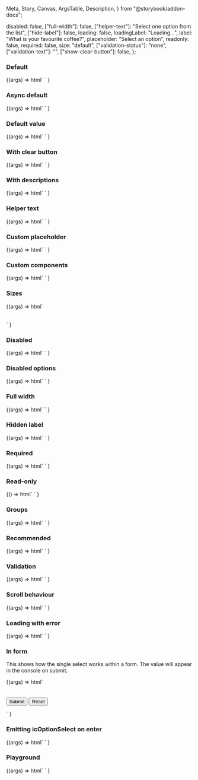   Meta,
  Story,
  Canvas,
  ArgsTable,
  Description,
} from "@storybook/addon-docs";

<Meta title="Web Components/Select/Single" component="ic-select" />

<Description markdown={readme} />

  disabled: false,
  ["full-width"]: false,
  ["helper-text"]: "Select one option from the list",
  ["hide-label"]: false,
  loading: false,
  loadingLabel: "Loading...",
  label: "What is your favourite coffee?",
  placeholder: "Select an option",
  readonly: false,
  required: false,
  size: "default",
  ["validation-status"]: "none",
  ["validation-text"]: "",
  ["show-clear-button"]: false,
};

### Default

<Canvas>
  <Story name="Default" parameters={{ loki: { skip: true } }}>
    {(args) =>
      html`<ic-select
          id="select-default"
          label="What is your favourite coffee?"
        ></ic-select>
        <script>
          var select = document.querySelector("#select-default");
          select.options = [
            { label: "Cappuccino", value: "Cap" },
            { label: "Latte", value: "Lat" },
            { label: "Americano", value: "Ame" },
          ];
          select.addEventListener("icChange", function (event) {
            console.log("icChange: " + event.detail.value);
          });
          select.addEventListener("icOptionSelect", function (event) {
            console.log("icOptionSelect: " + event.detail.value);
          });
        </script>`
    }
  </Story>
</Canvas>

### Async default

<Canvas>
  <Story name="Async default" parameters={{ loki: { skip: true } }}>
    {(args) =>
      html`<ic-select
          label="What is your favourite coffee?"
          loading
          id="select-async"
        ></ic-select>
        <script>
          var select = document.querySelector("#select-async");
          select.options = [];
          setTimeout(() => {
            select.options = [
              { label: "Cappuccino", value: "Cap" },
              { label: "Latte", value: "Lat" },
              { label: "Americano", value: "Ame" },
              { label: "Filter", value: "Fil" },
              { label: "Flat white", value: "Fla" },
              { label: "Mocha", value: "Moc" },
              { label: "Macchiato", value: "Mac" },
            ];
          }, 5000);
          select.addEventListener("icChange", function (event) {
            console.log("icChange: " + event.detail.value);
          });
        </script>`
    }
  </Story>
</Canvas>

### Default value

<Canvas>
  <Story name="Default value" parameters={{ loki: { skip: true } }}>
    {(args) =>
      html`<ic-select
          id="select-default-value"
          label="What is your favourite coffee?"
        ></ic-select>
        <script>
          var select = document.querySelector("#select-default-value");
          select.value = "Cap";
          select.options = [
            { label: "Cappuccino", value: "Cap" },
            { label: "Latte", value: "Lat" },
            { label: "Americano", value: "Ame" },
          ];
          select.addEventListener("icChange", function (event) {
            console.log("icChange: " + event.detail.value);
          });
        </script>`
    }
  </Story>
</Canvas>

### With clear button

<Canvas>
  <Story name="With clear button" parameters={{ loki: { skip: true } }}>
    {(args) =>
      html`<ic-select
          id="select-clear"
          label="What is your favourite coffee?"
          show-clear-button
        ></ic-select>
        <script>
          var select = document.querySelector("#select-clear");
          select.options = [
            { label: "Cappuccino", value: "Cap" },
            { label: "Latte", value: "Lat" },
            { label: "Americano", value: "Ame" },
          ];
          select.addEventListener("icChange", function (event) {
            console.log("icChange: " + event.detail.value);
          });
        </script>`
    }
  </Story>
</Canvas>

### With descriptions

<Canvas>
  <Story name="With descriptions" parameters={{ loki: { skip: true } }}>
    {(args) =>
      html`<ic-select
          id="select-descriptions"
          label="What is your favourite coffee?"
        ></ic-select>
        <script>
          var select = document.querySelector("#select-descriptions");
          select.options = [
            {
              label: "Cappuccino",
              value: "Cap",
              description: "Coffee frothed up with pressurised steam",
            },
            {
              label: "Latte",
              value: "Lat",
              description: "A milkier coffee than a cappuccino",
            },
            {
              label: "Americano",
              value: "Ame",
              description: "Espresso coffee diluted with hot water",
            },
          ];
          select.addEventListener("icChange", function (event) {
            console.log("icChange: " + event.detail.value);
          });
        </script>`
    }
  </Story>
</Canvas>

### Helper text

<Canvas>
  <Story name="Helper text" parameters={{ loki: { skip: true } }}>
    {(args) =>
      html`<ic-select
          id="select-helper"
          label="What is your favourite coffee?"
          helper-text="Select one option from the list"
        ></ic-select>
        <script>
          var select = document.querySelector("#select-helper");
          select.options = [
            { label: "Cappuccino", value: "Cap" },
            { label: "Latte", value: "Lat" },
            { label: "Americano", value: "Ame" },
          ];
          select.addEventListener("icChange", function (event) {
            console.log("icChange: " + event.detail.value);
          });
        </script>`
    }
  </Story>
</Canvas>

### Custom placeholder

<Canvas>
  <Story name="Custom placeholder" parameters={{ loki: { skip: true } }}>
    {(args) =>
      html`<ic-select
          id="select-7"
          label="What is your favourite coffee?"
          placeholder="Placeholder goes here"
        ></ic-select>
        <script>
          var select = document.querySelector("#select-7");
          select.options = [
            { label: "Cappuccino", value: "Cap" },
            { label: "Latte", value: "Lat" },
            { label: "Americano", value: "Ame" },
          ];
          select.addEventListener("icChange", function (event) {
            console.log("icChange: " + event.detail.value);
          });
        </script>`
    }
  </Story>
</Canvas>

### Custom components

<Canvas>
  <Story name="Custom components" parameters={{ loki: { skip: true } }}>
    {(args) =>
      html`<ic-select
          id="select-1"
          label="What is your favourite coffee?"
        ></ic-select>
        <script>
          var select = document.querySelector("#select-1");
          select.options = [
            { label: "Cappuccino", value: "Cap" },
            {
              label: "Latte",
              value: "Lat",
              description: "A milkier coffee than a cappuccino",
              element: {
                component: \`<ic-status-tag label="Neutral status"></ic-status-tag>\`,
                ariaLabel: "Neutral status tag",
              },
              icon: \`<svg aria-labelledby="warning-title" xmlns="http://www.w3.org/2000/svg" viewBox="0 0 24 24" fill="#000000"><g id="warning"><path id="Vector" d="M4.47 20.5037H19.53C21.07 20.5037 22.03 18.8337 21.26 17.5037L13.73 4.49375C12.96 3.16375 11.04 3.16375 10.27 4.49375L2.74 17.5037C1.97 18.8337 2.93 20.5037 4.47 20.5037ZM12 13.5037C11.45 13.5037 11 13.0537 11 12.5037V10.5037C11 9.95375 11.45 9.50375 12 9.50375C12.55 9.50375 13 9.95375 13 10.5037V12.5037C13 13.0537 12.55 13.5037 12 13.5037ZM13 17.5037H11V15.5037H13V17.5037Z" /></g></svg>\`,
            },
            {
              label: "Americano",
              value: "Ame",
              icon: \`<svg aria-labelledby="warning-title" xmlns="http://www.w3.org/2000/svg" viewBox="0 0 24 24" fill="#000000">
            <g id="warning">
            <path id="Vector" d="M4.47 20.5037H19.53C21.07 20.5037 22.03 18.8337 21.26 17.5037L13.73 4.49375C12.96 3.16375 11.04 3.16375 10.27 4.49375L2.74 17.5037C1.97 18.8337 2.93 20.5037 4.47 20.5037ZM12 13.5037C11.45 13.5037 11 13.0537 11 12.5037V10.5037C11 9.95375 11.45 9.50375 12 9.50375C12.55 9.50375 13 9.95375 13 10.5037V12.5037C13 13.0537 12.55 13.5037 12 13.5037ZM13 17.5037H11V15.5037H13V17.5037Z" />
            </g>
            </svg>\`,
            },
          ];
          select.addEventListener("icChange", function (event) {
            console.log("icChange: " + event.detail.value);
          });
        </script>`
    }
  </Story>
</Canvas>

### Sizes

<Canvas>
  <Story name="Sizes" parameters={{ loki: { skip: true } }}>
    {(args) =>
      html`<div style="display: flex; flex-direction: column; gap: 16px;">
        <ic-select
          id="select-size-small"
          label="What is your favourite coffee?"
          size="small"
        ></ic-select>
        <script>
          var select = document.querySelector("#select-size-small");
          select.options = [
            { label: "Cappuccino", value: "Cap" },
            { label: "Latte", value: "Lat" },
            { label: "Americano", value: "Ame" },
            { label: "Filter", value: "Fil" },
            { label: "Flat white", value: "Fla" },
            { label: "Mocha", value: "Moc" },
            { label: "Macchiato", value: "Mac" },
          ];
          select.addEventListener("icChange", function (event) {
            console.log("icChange: " + event.detail.value);
          });
        </script>
        <ic-select
          id="select-size-default"
          label="What is your favourite coffee?"
        ></ic-select>
        <script>
          var select = document.querySelector("#select-size-default");
          select.options = [
            { label: "Cappuccino", value: "Cap" },
            { label: "Latte", value: "Lat" },
            { label: "Americano", value: "Ame" },
            { label: "Filter", value: "Fil" },
            { label: "Flat white", value: "Fla" },
            { label: "Mocha", value: "Moc" },
            { label: "Macchiato", value: "Mac" },
          ];
          select.addEventListener("icChange", function (event) {
            console.log("icChange: " + event.detail.value);
          });
        </script>
        <ic-select
          id="select-size-large"
          label="What is your favourite coffee?"
          size="large"
        ></ic-select>
        <script>
          var select = document.querySelector("#select-size-large");
          select.options = [
            { label: "Cappuccino", value: "Cap" },
            { label: "Latte", value: "Lat" },
            { label: "Americano", value: "Ame" },
            { label: "Filter", value: "Fil" },
            { label: "Flat white", value: "Fla" },
            { label: "Mocha", value: "Moc" },
            { label: "Macchiato", value: "Mac" },
          ];
          select.addEventListener("icChange", function (event) {
            console.log("icChange: " + event.detail.value);
          });
        </script>
      </div>`
    }
  </Story>
</Canvas>

### Disabled

<Canvas>
  <Story name="Disabled" parameters={{ loki: { skip: true } }}>
    {(args) =>
      html`<ic-select
          id="select-disabled"
          label="What is your favourite coffee?"
          disabled
        ></ic-select>
        <script>
          var select = document.querySelector("#select-disabled");
          select.options = [
            { label: "Cappuccino", value: "Cap" },
            { label: "Latte", value: "Lat" },
            { label: "Americano", value: "Ame" },
          ];
          select.addEventListener("icChange", function (event) {
            console.log("icChange: " + event.detail.value);
          });
        </script>`
    }
  </Story>
</Canvas>

### Disabled options

<Canvas>
  <Story name="Disabled options" parameters={{ loki: { skip: true } }}>
    {(args) =>
      html`<ic-select
          id="select-disabled-options"
          label="What is your favourite coffee?"
        ></ic-select>
        <script>
          var select = document.querySelector("#select-disabled-options");
          select.options = [
            { label: "Cappuccino", value: "Cap" },
            { label: "Latte", value: "Lat", disabled: true },
            { label: "Americano", value: "Ame" },
          ];
          select.addEventListener("icChange", function (event) {
            console.log("icChange: " + event.detail.value);
          });
        </script>`
    }
  </Story>
</Canvas>

### Full width

<Canvas>
  <Story name="Full width" parameters={{ loki: { skip: true } }}>
    {(args) =>
      html`<ic-select
          id="select-full-width"
          label="What is your favourite coffee?"
          full-width
        ></ic-select>
        <script>
          var select = document.querySelector("#select-full-width");
          select.options = [
            { label: "Cappuccino", value: "Cap" },
            { label: "Latte", value: "Lat" },
            { label: "Americano", value: "Ame" },
          ];
          select.addEventListener("icChange", function (event) {
            console.log("icChange: " + event.detail.value);
          });
        </script>`
    }
  </Story>
</Canvas>

### Hidden label

<Canvas>
  <Story name="Hidden label" parameters={{ loki: { skip: true } }}>
    {(args) =>
      html`<ic-select
          id="select-hidden-label"
          label="What is your favourite coffee?"
          hide-label
        ></ic-select>
        <script>
          var select = document.querySelector("#select-hidden-label");
          select.options = [
            { label: "Cappuccino", value: "Cap" },
            { label: "Latte", value: "Lat" },
            { label: "Americano", value: "Ame" },
          ];
          select.addEventListener("icChange", function (event) {
            console.log("icChange: " + event.detail.value);
          });
        </script>`
    }
  </Story>
</Canvas>

### Required

<Canvas>
  <Story name="Required" parameters={{ loki: { skip: true } }}>
    {(args) =>
      html`<ic-select
          id="select-required"
          label="What is your favourite coffee?"
          required
        ></ic-select>
        <script>
          var select = document.querySelector("#select-required");
          select.options = [
            { label: "Cappuccino", value: "Cap" },
            { label: "Latte", value: "Lat" },
            { label: "Americano", value: "Ame" },
          ];
          select.addEventListener("icChange", function (event) {
            console.log("icChange: " + event.detail.value);
          });
        </script>`
    }
  </Story>
</Canvas>

### Read-only

<Canvas>
  <Story name="Read-only" parameters={{ loki: { skip: true } }}>
    {() =>
      html`<ic-select
          id="select-read-only"
          label="What is your favourite coffee?"
          readonly
          value="Cap"
        ></ic-select>
        <script>
          var select = document.querySelector("#select-read-only");
          select.options = [
            { label: "Cappuccino", value: "Cap" },
            { label: "Latte", value: "Lat" },
            { label: "Americano", value: "Ame" },
          ];
          select.addEventListener("icChange", function (event) {
            console.log("icChange: " + event.detail.value);
          });
        </script>`
    }
  </Story>
</Canvas>

### Groups

<Canvas>
  <Story name="Groups" parameters={{ loki: { skip: true } }}>
    {(args) =>
      html`<ic-select
          id="select-groups"
          label="What is your favourite coffee?"
        ></ic-select>
        <script>
          var select = document.querySelector("#select-groups");
          select.options = [
            {
              label: "Fancy",
              children: [
                { label: "Cappuccino", value: "Cap" },
                { label: "Flat white", value: "Fla" },
              ],
            },
            {
              label: "Boring",
              children: [
                { label: "Filter", value: "Fil" },
                { label: "Latte", value: "Lat" },
              ],
            },
          ];
          select.value = "Lat";
          select.addEventListener("icChange", function (event) {
            console.log("icChange: " + event.detail.value);
          });
        </script>`
    }
  </Story>
</Canvas>

### Recommended

<Canvas>
  <Story name="Recommended" parameters={{ loki: { skip: true } }}>
    {(args) =>
      html`<ic-select
          id="select-recommended"
          label="What is your favourite coffee?"
        ></ic-select>
        <script>
          var select = document.querySelector("#select-recommended");
          select.options = [
            { label: "Cappuccino", value: "Cappuccino" },
            { label: "Flat white", value: "Flat white", recommended: true },
            { label: "Latte", value: "Latte" },
            { label: "Americano", value: "Americano", recommended: true },
            { label: "Filter", value: "Fil" },
          ];
          select.addEventListener("icChange", function (event) {
            console.log("icChange: " + event.detail.value);
          });
        </script>`
    }
  </Story>
</Canvas>

### Validation

<Canvas>
  <Story name="Validation" parameters={{ loki: { skip: true } }}>
    {(args) =>
      html`<ic-select
          id="select-success"
          label="What is your favourite coffee?"
          validation-status="success"
          validation-text="Coffee available"
        ></ic-select>
        <script>
          var select1 = document.querySelector("#select-success");
          var option1 = "Cappuccino";
          select1.options = [
            { label: "Cappuccino", value: "Cap" },
            { label: "Latte", value: "Lat" },
            { label: "Americano", value: "Ame" },
          ];
          select1.addEventListener("icChange", function (event) {
            console.log("icChange: " + event.detail.value);
          });
        </script>
        <ic-select
          id="select-warning"
          label="What is your favourite coffee?"
          validation-status="warning"
          validation-text="Only a few left"
        ></ic-select>
        <script>
          var select2 = document.querySelector("#select-warning");
          var option2 = "Cappuccino";
          select2.options = [
            { label: "Cappuccino", value: "Cap" },
            { label: "Latte", value: "Lat" },
            { label: "Americano", value: "Ame" },
          ];
          select2.addEventListener("icChange", function (event) {
            console.log("icChange: " + event.detail.value);
          });
        </script>
        <ic-select
          id="select-error"
          label="What is your favourite coffee?"
          validation-status="error"
          validation-text="Coffee unavailable"
        ></ic-select>
        <script>
          var select3 = document.querySelector("#select-error");
          var option3 = "Cappuccino";
          select3.options = [
            { label: "Cappuccino", value: "Cap" },
            { label: "Latte", value: "Lat" },
            { label: "Americano", value: "Ame" },
          ];
          select3.addEventListener("icChange", function (event) {
            console.log("icChange: " + event.detail.value);
          });
        </script>`
    }
  </Story>
</Canvas>

### Scroll behaviour

<Canvas>
  <Story name="Scroll behaviour" parameters={{ loki: { skip: true } }}>
    {(args) =>
      html`<ic-select
          id="select-scroll"
          label="What is your favourite coffee?"
        ></ic-select>
        <script>
          var select = document.querySelector("#select-scroll");
          select.options = [
            { label: "Cappuccino", value: "Cap" },
            { label: "Latte", value: "Lat" },
            { label: "Americano", value: "Ame" },
            { label: "Filter", value: "Fil" },
            { label: "Flat white", value: "Fla" },
            { label: "Mocha", value: "Moc" },
            { label: "Macchiato", value: "Mac" },
            { label: "Café au lait", value: "Caf" },
            { label: "Espresso", value: "Esp" },
            { label: "Cortado", value: "Cor" },
            { label: "Ristretto", value: "Ris" },
            { label: "Latte macchiato", value: "Lam" },
          ];
          select.addEventListener("icChange", function (event) {
            console.log("icChange: " + event.detail.value);
          });
        </script>`
    }
  </Story>
</Canvas>

### Loading with error

<Canvas>
  <Story name="Loading with error" parameters={{ loki: { skip: true } }}>
    {(args) =>
      html`<ic-select
          id="select-loading"
          label="What is your favourite coffee?"
          loading
          timeout="1000"
        ></ic-select>
        <script>
          var select = document.querySelector("#select-loading");
          select.addEventListener("icChange", function (event) {
            console.log("icChange: " + event.detail.value);
          });
          select.addEventListener("icRetryLoad", function (event) {
            select.loading = "true";
          });
        </script>`
    }
  </Story>
</Canvas>

### In form

This shows how the single select works within a form. The value will appear in the console on submit.

<Canvas>
  <Story name="In form" parameters={{ loki: { skip: true } }}>
    {(args) =>
      html`
        <form>
          <ic-select
            id="select-form"
            label="What is your favourite coffee?"
          ></ic-select>
          <br />
          <br />
          <input type="submit" value="Submit" />
          <input type="reset" value="Reset" />
        </form>
        <script>
          var select = document.querySelector("#select-form");
          select.options = [
            { label: "Cappuccino", value: "Cap" },
            { label: "Latte", value: "Lat" },
            { label: "Americano", value: "Ame" },
          ];
          select.addEventListener("icChange", function (event) {
            console.log("icChange: " + event.detail.value);
          });
          document.querySelector("form").addEventListener("submit", (ev) => {
            ev.preventDefault();
            console.log(document.querySelector("input.ic-input").value);
          });
        </script>
      `
    }
  </Story>
</Canvas>

### Emitting icOptionSelect on enter

<Canvas>
  <Story
    name="Emitting icOptionSelect on enter"
    parameters={{ loki: { skip: true } }}
  >
    {(args) =>
      html`<ic-select
          id="select-icoptionselect"
          label="What is your favourite coffee?"
          select-on-enter
        ></ic-select>
        <script>
          var select = document.querySelector("#select-icoptionselect");
          select.options = [
            { label: "Cappuccino", value: "Cap" },
            { label: "Latte", value: "Lat" },
            { label: "Americano", value: "Ame" },
          ];
          select.addEventListener("icOptionSelect", function (event) {
            console.log("icOptionSelect: " + event.detail.value);
          });
        </script>`
    }
  </Story>
</Canvas>

### Playground

<Canvas>
  <Story
    name="Playground"
    parameters={{ loki: { skip: true } }}
    args={defaultArgs}
    argTypes={{
      ["validation-status"]: {
        defaultValue: "",
        options: ["none", "error", "success", "warning"],
        control: { type: "inline-radio" },
      },
      size: {
        options: ["small", "default", "large"],
        control: { type: "inline-radio" },
      },
    }}
  >
    {(args) =>
      html` <ic-select
          id="select-playground"
          disabled=${args.disabled}
          full-width=${args["full-width"]}
          helper-text=${args["helper-text"]}
          hide-label=${args["hide-label"]}
          loading=${args.loading}
          loading-label=${args["loading-label"]}
          label=${args.label}
          placeholder=${args.placeholder}
          readonly=${args.readonly}
          required=${args.required}
          show-clear-button=${args["show-clear-button"]}
          size=${args.size}
          validation-status=${args["validation-status"]}
          validation-text=${args["validation-text"]}
        >
        </ic-select>
        <script>
          var select = document.querySelector("#select-playground");
          select.options = [
            {
              label: "Cappuccino",
              value: "Cap",
              description: "Coffee frothed up with pressurised steam",
            },
            {
              label: "Boring",
              children: [
                {
                  label: "Latte",
                  value: "Lat",
                  description: "A milkier coffee than a cappuccino",
                },
                {
                  label: "Filter",
                  value: "Fil",
                  description: "Coffee filtered using paper or a mesh",
                },
              ],
            },
            {
              label: "Fancy",
              children: [
                {
                  label: "Flat white",
                  value: "Fla",
                  description:
                    "Coffee without froth made with espresso and hot steamed milk",
                },
                {
                  label: "Macchiato",
                  value: "Mac",
                  description:
                    "Espresso coffee with a dash of frothy steamed milk",
                },
              ],
            },
            {
              label: "Americano",
              value: "Ame",
              description: "Espresso coffee diluted with hot water",
            },
            {
              label: "Mocha",
              value: "Moc",
              description: "A mixture of coffee and chocolate",
            },
          ];
          select.addEventListener("icChange", function (event) {
            console.log("icChange: " + event.detail.value);
          });
        </script>`
    }
  </Story>
</Canvas>
